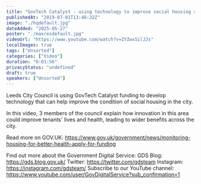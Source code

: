 ```yaml
---
title: "GovTech Catalyst - using technology to improve social housing at Leeds City Council"
publishedAt: "2019-07-01T13:46:32Z"
image: "./hqdefault.jpg"
dateAdded: "2025-05-27"
poster: "./maxresdefault.jpg"
videoUrl: "https://www.youtube.com/watch?v=ZYZwxSilJJs"
localImages: true
tags: ["Unsorted"]
categories: ["Video"]
duration: "0:01:56"
privacyStatus: "undefined"
draft: true
speakers: ["Unsorted"]
---
```

Leeds City Council is using GovTech Catalyst funding to develop technology that can help improve the condition of social housing in the city.

In this video, 3 members of the council explain how innovation in this area could improve tenants' lives and health, leading to wider benefits across the city.

Read more on GOV.UK: https://www.gov.uk/government/news/monitoring-housing-for-better-health-apply-for-funding

Find out more about the Government Digital Service:
GDS Blog: https://gds.blog.gov.uk/
Twitter: https://twitter.com/gdsteam 
Instagram: https://instagram.com/gdsteam/ 
Subscribe to our YouTube channel: 
https://www.youtube.com/user/GovDigitalService?sub_confirmation=1
